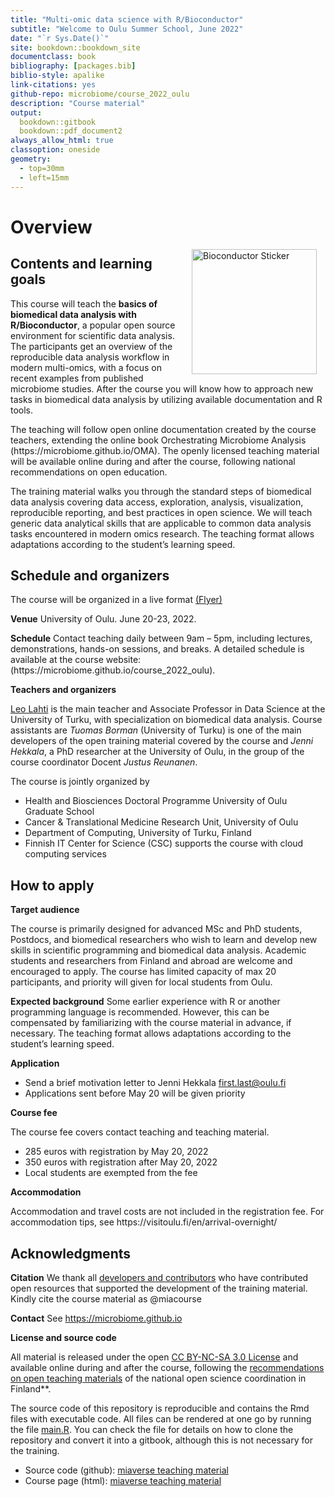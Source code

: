```yaml
--- 
title: "Multi-omic data science with R/Bioconductor"
subtitle: "Welcome to Oulu Summer School, June 2022"
date: "`r Sys.Date()`"
site: bookdown::bookdown_site
documentclass: book
bibliography: [packages.bib]
biblio-style: apalike
link-citations: yes
github-repo: microbiome/course_2022_oulu
description: "Course material"
output:
  bookdown::gitbook
  bookdown::pdf_document2
always_allow_html: true  
classoption: oneside
geometry:
  - top=30mm
  - left=15mm
---
```




# Overview

<a href="https://bioconductor.org"><img src="`r rebook::BiocSticker('animated')`" width="200" alt="Bioconductor Sticker" align="right" style="margin: 0 1em 0 1em" /></a>


## Contents and learning goals

This course will teach the **basics of biomedical data analysis with
R/Bioconductor**, a popular open source environment for scientific
data analysis. The participants get an overview of the reproducible
data analysis workflow in modern multi-omics, with a focus on recent
examples from published microbiome studies. After the course you will
know how to approach new tasks in biomedical data analysis by
utilizing available documentation and R tools.

The teaching will follow open online documentation created by the
course teachers, extending the online book Orchestrating Microbiome
Analysis (https://microbiome.github.io/OMA). The openly licensed
teaching material will be available online during and after the
course, following national recommendations on open education.

The training material walks you through the standard steps of
biomedical data analysis covering data access, exploration, analysis,
visualization, reproducible reporting, and best practices in open
science.  We will teach generic data analytical skills that are
applicable to common data analysis tasks encountered in modern omics
research. The teaching format allows adaptations according to the
student's learning speed.


## Schedule and organizers

The course will be organized in a live format <a href="https://microbiome.github.io/course_2022_oulu/flyer.pdf">(Flyer)</a>

**Venue** University of Oulu. June 20-23, 2022.

**Schedule** Contact teaching daily between 9am – 5pm, including
  lectures, demonstrations, hands-on sessions, and breaks. A 
  detailed schedule is available at the course website:
  (https://microbiome.github.io/course_2022_oulu).

**Teachers and organizers**

[Leo Lahti](https://datascience.utu.fi) is the main teacher and Associate Professor in Data Science at the University of Turku, with specialization on biomedical data analysis. Course assistants are _Tuomas Borman_ (University of Turku) is one of the main developers of the open training material covered by the course and _Jenni Hekkala_, a PhD researcher at the University of Oulu, in the group of the course coordinator Docent _Justus Reunanen_.

The course is jointly organized by

- Health and Biosciences Doctoral Programme University of Oulu Graduate School
- Cancer & Translational Medicine Research Unit, University of Oulu
- Department of Computing, University of Turku, Finland
- Finnish IT Center for Science (CSC) supports the course with cloud
  computing services


## How to apply

**Target audience**

The course is primarily designed for advanced MSc and PhD students,
Postdocs, and biomedical researchers who wish to learn and develop new skills in
scientific programming and biomedical data analysis. Academic students
and researchers from Finland and abroad are welcome and encouraged to
apply. The course has limited capacity of max 20 participants, and
priority will given for local students from Oulu.

**Expected background** Some earlier experience with R or another
  programming language is recommended. However, this can be
  compensated by familiarizing with the course material in advance, if
  necessary. The teaching format allows adaptations according to the
  student's learning speed.

**Application**

  * Send a brief motivation letter to Jenni Hekkala <first.last@oulu.fi>
  * Applications sent before May 20 will be given priority


**Course fee**

The course fee covers contact teaching and teaching material.

  * 285 euros with registration by May 20, 2022
  * 350 euros with registration after May 20, 2022
  * Local students are exempted from the fee


**Accommodation** 

Accommodation and travel costs are not included in the registration fee. For 
accommodation tips, see https://visitoulu.fi/en/arrival-overnight/




## Acknowledgments

**Citation** We thank all [developers and contributors](https://microbiome.github.io) who have contributed open resources that supported the development of the training material. Kindly cite the course material as @miacourse 

**Contact** See [https://microbiome.github.io](https://microbiome.github.io)


**License and source code**

All material is released under the open [CC BY-NC-SA 3.0 License](LICENSE) and available online during and after the course, following the [recommendations on open teaching materials](https://avointiede.fi/fi/linjaukset-ja-aineistot/kotimaiset-linjaukset/oppimisen-ja-oppimateriaalien-avoimuuden-linjaus) of the national open science coordination in Finland**.

The source code of this repository is reproducible and contains
the Rmd files with executable code. All files can be rendered at one
go by running the file [main.R](main.R). You can check the file for
details on how to clone the repository and convert it into a gitbook,
although this is not necessary for the training.

- Source code (github): [miaverse teaching material](https://github.com/microbiome/course_2022_oulu)
- Course page (html): [miaverse teaching material](https://microbiome.github.io/course_2022_oulu/)


